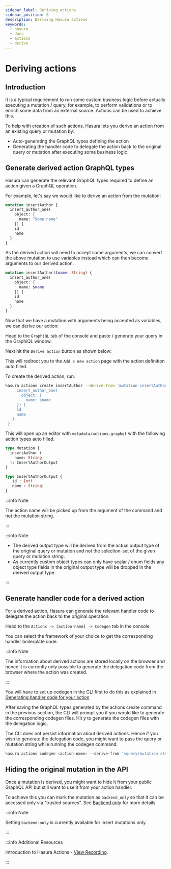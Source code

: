```yaml
---
sidebar_label: Deriving actions
sidebar_position: 6
description: Deriving Hasura actions
keywords:
  - hasura
  - docs
  - actions
  - derive
---
```



# Deriving actions

## Introduction

It is a typical requirement to run some custom business logic before
actually executing a mutation / query, for example, to perform
validations or to enrich some data from an external source. Actions can
be used to achieve this.

To help with creation of such actions, Hasura lets you derive an action
from an existing query or mutation by:

-   Auto-generating the GraphQL types defining the action
-   Generating the handler code to delegate the action back to the
    original query or mutation after executing some business logic

## Generate derived action GraphQL types

Hasura can generate the relevant GraphQL types required to define an
action given a GraphQL operation.

For example, let's say we would like to derive an action from the
mutation:

```graphql
mutation insertAuthor {
  insert_author_one(
    object: {
      name: "Some name"
    }) {
    id
    name
  }
}
```

As the derived action will need to accept some arguments, we can convert
the above mutation to use variables instead which can then become
arguments to our derived action.

```graphql
mutation insertAuthor($name: String) {
  insert_author_one(
    object: {
      name: $name
    }) {
    id
    name
  }
}
```

Now that we have a mutation with arguments being accepted as variables,
we can derive our action:

<Tabs className="api-tabs">
<TabItem value="console" label="Console">

Head to the `GraphiQL` tab of the console and paste / generate your
query in the GraphiQL window.

Next hit the `Derive action` button as shown below:

<Thumbnail
  src="/img/graphql/core/actions/actions-derive-button.png"
  alt="Console derive action button"
/>

This will redirect you to the `Add a new action` page with the action
definition auto filled.

<Thumbnail
  src="/img/graphql/core/actions/actions-derive-types.png"
  alt="Console derived action types"
/>

</TabItem>
<TabItem value="cli" label="CLI">

To create the derived action, run:

```bash
hasura actions create insertAuthor --derive-from 'mutation insertAuthor($name: String) {
     insert_author_one(
       object: {
         name: $name
     }) {
     id
     name
   }
 }'
```

This will open up an editor with `metadata/actions.graphql` with the
following action types auto filled.

```graphql
type Mutation {
  insertAuthor (
    name: String
  ): InsertAuthorOutput
}

type InsertAuthorOutput {
   id : Int!
   name : String!
}
```

:::info Note

The action name will be picked up from the argument of the command and
not the mutation string.

:::

</TabItem>

</Tabs>

:::info Note

-   The derived output type will be derived from the actual output type
    of the original query or mutation and not the selection-set of the
    given query or mutation string.
-   As currently custom object types can only have scalar / enum fields
    any object type fields in the original output type will be dropped
    in the derived output type.

:::

## Generate handler code for a derived action

For a derived action, Hasura can generate the relevant handler code to
delegate the action back to the original operation.


<Tabs className="api-tabs">
<TabItem value="console" label="Console">


Head to the `Actions -> [action-name] -> Codegen` tab in the console

You can select the framework of your choice to get the corresponding
handler boilerplate code.

<Thumbnail
  src="/img/graphql/core/actions/actions-derive-codegen.png"
  alt="Console derived action codegen"
/>

:::info Note

The information about derived actions are stored locally on the browser
and hence it is currently only possible to generate the delegation code
from the browser where the action was created.

:::

</TabItem>
<TabItem value="cli" label="CLI">

You will have to set up codegen in the CLI first to do this as explained
in [Generating handler code for your action](/graphql/core/actions/codegen/index.mdx#actions-codegen-execute)

After saving the GraphQL types generated by the actions create command
in the previous section, the CLI will prompt you if you would like to
generate the corresponding codegen files. Hit <em>y</em> to generate the codegen files with the
delegation logic.

The CLI does not persist information about derived actions. Hence if you
wish to generate the delegation code, you might want to pass the query
or mutation string while running the codegen command:

```bash
hasura actions codegen <action-name> --derive-from '<query/mutation string>'
```

</TabItem>
</Tabs>

## Hiding the original mutation in the API

Once a mutation is derived, you might want to hide it from your public
GraphQL API but still want to use it from your action handler.

To achieve this you can mark the mutation as `backend_only` so that it
can be accessed only via "trusted sources". See
[Backend only](/graphql/core/auth/authorization/permission-rules.mdx#backend-only-permissions) for more details

:::info Note

Setting `backend-only` is currently available for insert mutations only.

:::

:::info Additional Resources

Introduction to Hasura Actions - [View Recording](https://hasura.io/events/webinar/hasura-actions/?pg=docs&plcmt=body&cta=view-recording&tech=).

:::
